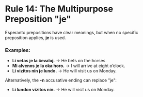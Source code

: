 # Rule 14: The Multipurpose Preposition "je"

Esperanto prepositions have clear meanings, but when no specific preposition applies, **je** is used.

### Examples:
- **Li vetas je la ĉevaloj.** → He bets on the horses.
- **Mi alvenos je la oka horo.** → I will arrive at eight o’clock.
- **Li vizitos nin je lundo.** → He will visit us on Monday.

Alternatively, the **-n** accusative ending can replace "je":
- **Li lundon vizitos nin.** → He will visit us on Monday.
